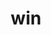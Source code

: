 ---
title: 'win'
openapi: 'POST /win'
description: "Called when the User wins. Client is expected to increase player's balance by amount and return new balance.
Each win has transactionID which is unique identifier of this transaction. Before any altering of User's balance, Client has to check that win wasn't processed before."
---